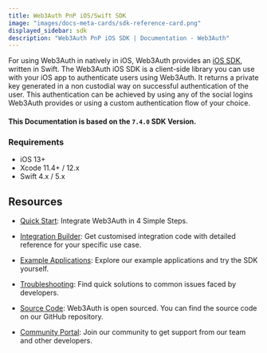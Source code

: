 ```yaml
---
title: Web3Auth PnP iOS/Swift SDK
image: "images/docs-meta-cards/sdk-reference-card.png"
displayed_sidebar: sdk
description: "Web3Auth PnP iOS SDK | Documentation - Web3Auth"
---
```


For using Web3Auth in natively in iOS, Web3Auth provides an [iOS SDK](https://github.com/Web3Auth/web3auth-swift-sdk), written in Swift. The Web3Auth
iOS SDK is a client-side library you can use with your iOS app to authenticate users using Web3Auth. It returns a private key generated in a non
custodial way on successful authentication of the user. This authentication can be achieved by using any of the social logins Web3Auth provides or
using a custom authentication flow of your choice.

#### This Documentation is based on the `7.4.0` SDK Version.

### Requirements

- iOS 13+
- Xcode 11.4+ / 12.x
- Swift 4.x / 5.x

## Resources

- [Quick Start](/quick-start?product=Plug+and+Play&sdk=Plug+and+Play+iOS+SDK): Integrate Web3Auth in 4 Simple Steps.

- [Integration Builder](/integration-builder?lang=IOS&chain=ETH&evmFramework=WEB3&customAuth=NONE&mfa=DEFAULT&whitelabel=NO&useModal=YES&web3AuthNetwork=TESTNET&rnMode=EXPO&stepIndex=0):
  Get customised integration code with detailed reference for your specific use case.

- [Example Applications](/examples?product=Plug+and+Play&sdk=Plug+and+Play+iOS+SDK): Explore our example applications and try the SDK yourself.

- [Troubleshooting](/troubleshooting): Find quick solutions to common issues faced by developers.

- [Source Code](https://github.com/Web3Auth/web3auth-swift-sdk): Web3Auth is open sourced. You can find the source code on our GitHub repository.

- [Community Portal](https://web3auth.io/community/c/help-pnp/pnp-ios/17): Join our community to get support from our team and other developers.
